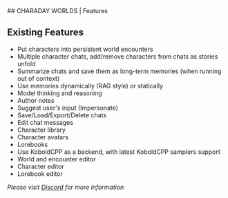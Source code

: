 
<Container ta="center">
## CHARADAY WORLDS | Features
</Container>

<Container>
  <Paper withBorder shadow="sm" style={{ padding: 20 }} bg="var(--mantine-color-gray-1)" mt="md">

## Existing Features
- Put characters into persistent world encounters
- Multiple character chats, add/remove characters from chats as stories unfold
- Summarize chats and save them as long-term memories (when running out of context)
- Use memories dynamically (RAG style) or statically
- Model thinking and reasoning
- Author notes
- Suggest user's input (Impersonate)
- Save/Load/Export/Delete chats
- Edit chat messages
- Character library
- Character avatars
- Lorebooks
- Use KoboldCPP as a backend, with latest KoboldCPP samplers support
- World and encounter editor
- Character editor
- Lorebook editor


_Please visit [Discord](https://discord.gg/A47GfuJXU4) for more information_

  </Paper>
</Container>
